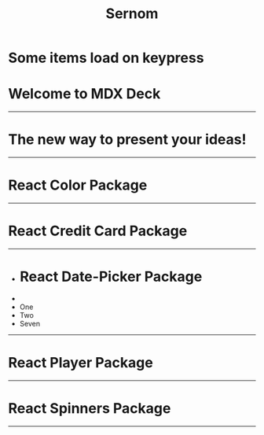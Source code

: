 

<Header>

# Sernom

</Header>

<Footer>

# Some items load on keypress

</Footer>

# Welcome to MDX Deck

---

# The new way to present your ideas!

---

# React Color Package
<ReactColorDemo/>

---

# React Credit Card Package
<ReactCreditCardsDemo/>

---

<Steps>

- # React Date-Picker Package
- <ReactDatePickerDemo/>
- One
- Two
- Seven

</Steps>

---

# React Player Package

<ReactPlayerDemo/>

---

# React Spinners Package

<ReactSpinnersDemo/>

---